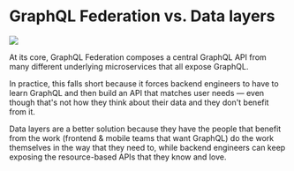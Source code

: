 # GraphQL Federation vs. Data layers

![](/images/data-layers-vs-graphql-federation.png)

At its core, GraphQL Federation composes a central GraphQL API from many different underlying microservices that all expose GraphQL.

In practice, this falls short because it forces backend engineers to have to learn GraphQL and then build an API that matches user needs — even though that's not how they think about their data and they don't benefit from it.

Data layers are a better solution because they have the people that benefit from the work (frontend & mobile teams that want GraphQL) do the work themselves in the way that they need to, while backend engineers can keep exposing the resource-based APIs that they know and love.
